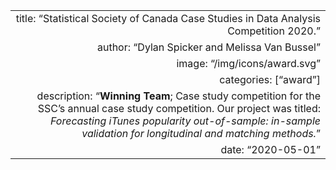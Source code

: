 ---
  title: "Statistical Society of Canada Case Studies in Data Analysis Competition 2020."
  author: "Dylan Spicker and Melissa Van Bussel"
  image: "/img/icons/award.svg"
  categories: ["award"]
  description: "**Winning Team**; Case study competition for the SSC's annual case study competition. Our project was titled: *Forecasting iTunes popularity out-of-sample: in-sample validation for longitudinal and matching methods.*"
  date: "2020-05-01"
---  